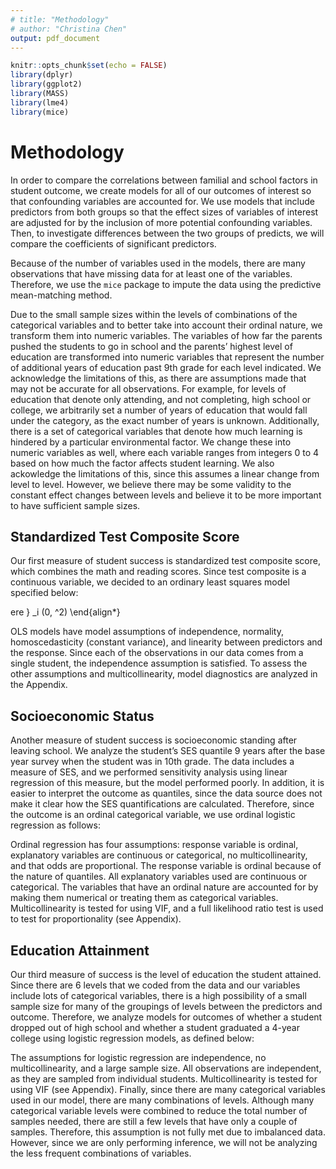 ```yaml
---
# title: "Methodology"
# author: "Christina Chen"
output: pdf_document
---
```


```r
knitr::opts_chunk$set(echo = FALSE)
library(dplyr)
library(ggplot2)
library(MASS)
library(lme4)
library(mice)
```

# Methodology
In order to compare the correlations between familial and school factors in student outcome, we create models for all of our outcomes of interest so that confounding variables are accounted for. We use models that include predictors from both groups so that the effect sizes of variables of interest are adjusted for by the inclusion of more potential confounding variables. Then, to investigate differences between the two groups of predicts, we will compare the coefficients of significant predictors.

Because of the number of variables used in the models, there are many observations that have missing data for at least one of the variables. Therefore, we use the `mice` package to impute the data using the predictive mean-matching method.

Due to the small sample sizes within the levels of combinations of the categorical variables and to better take into account their ordinal nature, we transform them into numeric variables. The variables of how far the parents pushed the students to go in school and the parents' highest level of education are transformed into numeric variables that represent the number of additional years of education past 9th grade for each level indicated. We acknowledge the limitations of this, as there are assumptions made that may not be accurate for all observations. For example, for levels of education that denote only attending, and not completing, high school or college, we arbitrarily set a number of years of education that would fall under the category, as the exact number of years is unknown. Additionally, there is a set of categorical variables that denote how much learning is hindered by a particular environmental factor. We change these into numeric variables as well, where each variable ranges from integers 0 to 4 based on how much the factor affects student learning. We also ackowledge the limitations of this, since this assumes a linear change from level to level. However, we believe there may be some validity to the constant effect changes between levels and believe it to be more important to have sufficient sample sizes.

## Standardized Test Composite Score

Our first measure of student success is standardized test composite score, which combines the math and reading scores. Since test composite is a continuous variable, we decided to an ordinary least squares model specified below:

\begin{align*}
    \text{test composite}_i = &\beta_0 + \beta_11(\text{school type=private}) + \beta_21(\text{school type=public}) 
    +\beta_3 1(\text{race=API})\\
    + & \beta_4 1(\text{race=Black})
    + \beta_{5} 1(\text{race=Hispanic}) + \beta_{6} 1(\text{race=White}) \\
    +&
    \beta_{7} 1(\text{family composition=two parents}) +  \beta_{8} \text{SES} 
    + \beta_{9}(\text{parents' \# years ed.}) \\+& \beta_{10}(\text{\# years ed. parents desire for student}) + \beta_{11}1(\text{has computer at home}) \\+& \beta_{12}1(\text{has internet at home}) 
    + \beta_{13}(\text{teachers' tech access score}) \\+& \beta_{14}1(\text{library has computer lab})
    +\beta_{15}(\text{\% sophomores in college prep program}) \\+& \beta_{16}(\text{lowest teacher salary (thousands)})
    + \beta_{17}(\text{learning hindrance by poor buildings}) \\+& \beta_{18}(\text{learning hindrance by poor heating/air/light}) + \beta_{19}(\text{learning hindrance by poor science labs}) \\+& \beta_{20}(\text{learning hindrance by poor fine arts facilities})+ \beta_{21}(\text{learning hindrance by lack of space})\\+& \beta_{22}(\text{learning hindrance by poor library})  + \beta_{23}(\text{learning hindrance by lack of text/supplies}) \\+& \beta_{24}(\text{learning hindrance by too few computers})
    +\beta_{25}(\text{learning hindrance by lack of tech equipment})\\+& \beta_{26}1(\text{free lunch percentage} > 50\%) \\+& \beta_{27}1(\text{free lunch percentage} > 50\%)(\text{learning hindrance by lack of space}) + \epsilon_i, \ 
    \text{where } \epsilon_i \stackrel{i.i.d.}{\sim} \mathcal{N}(0, \sigma^2)
\end{align*}

OLS models have model assumptions of independence, normality, homoscedasticity (constant variance), and linearity between predictors and the response. Since each of the observations in our data comes from a single student, the independence assumption is satisfied. To assess the other assumptions and multicollinearity, model diagnostics are analyzed in the Appendix.



## Socioeconomic Status

Another measure of student success is socioeconomic standing after leaving school. We analyze the student's SES quantile 9 years after the base year survey when the student was in 10th grade. The data includes a measure of SES, and we performed sensitivity analysis using linear regression of this measure, but the model performed poorly. In addition, it is easier to interpret the outcome as quantiles, since the data source does not make it clear how the SES quantifications are calculated. Therefore, since the outcome is an ordinal categorical variable, we use ordinal logistic regression as follows:


\begin{align*}
logit(&P(\text{SES quantile} \leq i)) = \beta_0 + \beta_11(\text{school type=private}) + \beta_21(\text{school type=public}) 
    +\beta_3 1(\text{race=API})\\
    + & \beta_4 1(\text{race=Black})
    + \beta_{5} 1(\text{race=Hispanic}) + \beta_{6} 1(\text{race=White}) \\
    +&
    \beta_{7} 1(\text{family composition=two parents}) +  \beta_{8} \text{SES} 
    + \beta_{9}(\text{parents' \# years ed.}) \\+& \beta_{10}(\text{\# years ed. parents desire for student}) + \beta_{11}1(\text{has computer at home}) \\+& \beta_{12}1(\text{has internet at home}) 
    + \beta_{13}(\text{teachers' tech access score}) \\+& \beta_{14}1(\text{library has computer lab})
    +\beta_{15}(\text{\% sophomores in college prep program}) \\+& \beta_{16}(\text{lowest teacher salary (thousands)})
    + \beta_{17}(\text{learning hindrance by poor buildings}) \\+& \beta_{18}(\text{learning hindrance by poor heating/air/light}) + \beta_{19}(\text{learning hindrance by poor science labs}) \\+& \beta_{20}(\text{learning hindrance by poor fine arts facilities})+ \beta_{21}(\text{learning hindrance by lack of space})\\+& \beta_{22}(\text{learning hindrance by poor library})  + \beta_{23}(\text{learning hindrance by lack of text/supplies}) \\+& \beta_{24}(\text{learning hindrance by too few computers})
    +\beta_{25}(\text{learning hindrance by lack of tech equipment})\\+&
\beta_{26}1(\text{free lunch percentage} > 50\%) + \beta_{27}1(\text{free lunch percentage} > 50\%)(\text{learning hindrance by lack of space}) \\
& \forall i\in{1,2,3,4}
\end{align*}

<!-- https://bookdown.org/mpfoley1973/data-sci/ordinal-logistic-regression.html -->

Ordinal regression has four assumptions: response variable is ordinal, explanatory variables are continuous or categorical, no multicollinearity, and that odds are proportional. The response variable is ordinal because of the nature of quantiles. All explanatory variables used are continuous or categorical. The variables that have an ordinal nature are accounted for by making them numerical or treating them as categorical variables. Multicollinearity is tested for using VIF, and a full likelihood ratio test is used to test for proportionality (see Appendix).



## Education Attainment

Our third measure of success is the level of education the student attained. Since there are 6 levels that we coded from the data and our variables include lots of categorical variables, there is a high possibility of a small sample size for many of the groupings of levels between the predictors and outcome. Therefore, we analyze models for outcomes of whether a student dropped out of high school and whether a student graduated a 4-year college using logistic regression models, as defined below:


\begin{align*}
logit(& P(\text{Dropped Out HS}_i = Yes)) = \beta_0 + \beta_11(\text{school type=private}) + \beta_21(\text{school type=public}) 
    +\beta_3 1(\text{race=API})\\
    + & \beta_4 1(\text{race=Black})
    + \beta_{5} 1(\text{race=Hispanic}) + \beta_{6} 1(\text{race=White}) \\
    +&
    \beta_{7} 1(\text{family composition=two parents}) +  \beta_{8} \text{SES} 
    + \beta_{9}(\text{parents' \# years ed.}) \\+& \beta_{10}(\text{\# years ed. parents desire for student}) + \beta_{11}1(\text{has computer at home}) \\+& \beta_{12}1(\text{has internet at home}) 
    + \beta_{13}(\text{teachers' tech access score}) \\+& \beta_{14}1(\text{library has computer lab})
    +\beta_{15}(\text{\% sophomores in college prep program}) \\+& \beta_{16}(\text{lowest teacher salary (thousands)})
    + \beta_{17}(\text{learning hindrance by poor buildings}) \\+& \beta_{18}(\text{learning hindrance by poor heating/air/light}) + \beta_{19}(\text{learning hindrance by poor science labs}) \\+& \beta_{20}(\text{learning hindrance by poor fine arts facilities})+ \beta_{21}(\text{learning hindrance by lack of space})\\+& \beta_{22}(\text{learning hindrance by poor library})  + \beta_{23}(\text{learning hindrance by lack of text/supplies}) \\+& \beta_{24}(\text{learning hindrance by too few computers})
    +\beta_{25}1(\text{learning hindrance by lack of tech equipment})\\+&
 \beta_{26}1(\text{free lunch percentage}> 50\%) + \beta_{27}1(\text{free lunch percentage} > 50\%)(\text{learning hindrance by lack of space}) 
\end{align*}

\begin{align*}
logit(& P(\text{Received Bachelor's}_i = Yes)) = \beta_0 + \beta_11(\text{school type=private}) + \beta_21(\text{school type=public}) 
    +\beta_3 1(\text{race=API})\\
    + & \beta_4 1(\text{race=Black})
    + \beta_{5} 1(\text{race=Hispanic}) + \beta_{6} 1(\text{race=White}) \\
    +&
    \beta_{7} 1(\text{family composition=two parents}) +  \beta_{8} \text{SES} 
    + \beta_{9}(\text{parents' \# years ed.}) \\+& \beta_{10}(\text{\# years ed. parents desire for student}) + \beta_{11}1(\text{has computer at home}) \\+& \beta_{12}1(\text{has internet at home}) 
    + \beta_{13}(\text{teachers' tech access score}) \\+& \beta_{14}1(\text{library has computer lab})
    +\beta_{15}(\text{\% sophomores in college prep program}) \\+& \beta_{16}(\text{lowest teacher salary (thousands)})
    + \beta_{17}(\text{learning hindrance by poor buildings}) \\+& \beta_{18}(\text{learning hindrance by poor heating/air/light}) + \beta_{19}(\text{learning hindrance by poor science labs}) \\+& \beta_{20}(\text{learning hindrance by poor fine arts facilities})+ \beta_{21}(\text{learning hindrance by lack of space})\\+& \beta_{22}(\text{learning hindrance by poor library})  + \beta_{23}(\text{learning hindrance by lack of text/supplies}) \\+& \beta_{24}(\text{learning hindrance by too few computers})
    +\beta_{25}1(\text{learning hindrance by lack of tech equipment})\\+&\beta_{26}1(\text{free lunch percentage}> 50\%) + \beta_{27}1(\text{free lunch percentage} > 50\%)(\text{learning hindrance by lack of space}) 
\end{align*}



The assumptions for logistic regression are independence, no multicollinearity, and a large sample size. All observations are independent, as they are sampled from individual students. Multicollinearity is tested for using VIF (see Appendix). Finally, since there are many categorical variables used in our model, there are many combinations of levels. Although many categorical variable levels were combined to reduce the total number of samples needed, there are still a few levels that have only a couple of samples. Therefore, this assumption is not fully met due to imbalanced data. However, since we are only performing inference, we will not be analyzing the less frequent combinations of variables.

